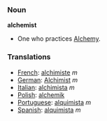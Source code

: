 === Noun ===

'''alchemist'''

* One who practices [[Alchemy]].

===Translations===

*[[French]]: [[alchimiste]] ''m''
*[[German]]: [[Alchimist]] ''m''
*[[Italian]]: [[alchimista]] ''m''
*[[Polish]]: [[alchemik]]
*[[Portuguese]]: [[alquimista]] ''m''
*[[Spanish]]: [[alquimista]] ''m''